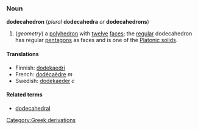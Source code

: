===Noun===
'''dodecahedron''' (''plural'' '''dodecahedra''' ''or'' '''dodecahedrons''')

#(''geometry'') a [[polyhedron]] with [[twelve]] [[face]]s; the [[regular]] dodecahedron has regular [[pentagon]]s as faces and is one of the [[Platonic solid]]s.

====Translations====
*Finnish: [[dodekaedri]]
*French: [[dodécaèdre]] ''m''
*Swedish: [[dodekaeder]] ''c''

====Related terms====
*[[dodecahedral]]
[[Category:Greek derivations]]